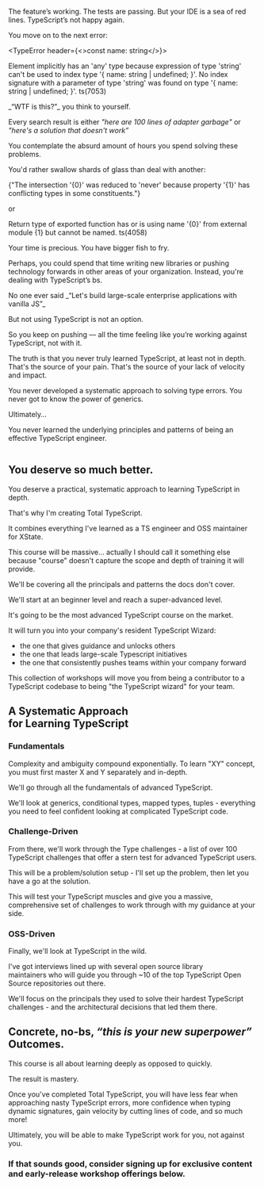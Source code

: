 The feature’s working. The tests are passing. But your IDE is a sea of red lines. TypeScript’s not happy again.

You move on to the next error:

<TypeError header={<><span className="text-rose-400">const</span> <span className="text-blue-300">name</span><span className="text-rose-400">:</span> <span className="text-blue-300">string</span></>}>

Element implicitly has an 'any' type because expression of type 'string' can't be used to index type '\{ name: string \| undefined; \}'. No index signature with a parameter of type 'string' was found on type '\{ name: string \| undefined; \}'. <span className="opacity-60">ts(7053)</span>

</TypeError>

<div className="text-center prose-p:font-medium font-text text-3xl pb-8 pt-14">
  _“WTF is this?”_ you think to yourself.
</div>

Every search result is either _"here are 100 lines of adapter garbage"_ or _"here's a solution that doesn't work”_

You contemplate the absurd amount of hours you spend solving these problems.

You'd rather swallow shards of glass than deal with another:

<TypeError>

{"The intersection '{0}' was reduced to 'never' because property '{1}' has conflicting types in some constituents."}

</TypeError>

or

<TypeError>

Return type of exported function has or is using name '{0}' from external module {1} but cannot be named. <span className="opacity-60">ts(4058)</span>

</TypeError>

Your time is precious. You have bigger fish to fry.

Perhaps, you could spend that time writing new libraries or pushing technology forwards in other areas of your organization. Instead, you're dealing with TypeScript’s bs.

<div className="text-center prose-p:font-medium font-text text-3xl pb-8 pt-8">
  No one ever said _“Let's build large-scale enterprise applications with
  vanilla JS”_
</div>

But not using TypeScript is not an option.

So you keep on pushing — all the time feeling like you’re working against TypeScript, not with it.

The truth is that you never truly learned TypeScript, at least not in depth. That's the source of your pain. That's the source of your lack of velocity and impact.

You never developed a systematic approach to solving type errors. You never got to know the power of generics.

Ultimately…

You never learned the underlying principles and patterns of being an effective TypeScript engineer.

<div
  aria-hidden="true"
  className="sm:max-w-lg max-w-sm sm:pt-16 pt-10 translate-y-8 mx-auto"
>
  <Image
    src={require('../../public/assets/divider-1@2x.png')}
    alt=""
    placeholder="blur"
  />
</div>

## You deserve so much better.

You deserve a practical, systematic approach to learning TypeScript in depth.

That's why I'm creating Total TypeScript.

It combines everything I've learned as a TS engineer and OSS maintainer for XState.

This course will be massive… actually I should call it something else because "course" doesn't capture the scope and depth of training it will provide.

We'll be covering all the principals and patterns the docs don't cover.

We'll start at an beginner level and reach a super-advanced level.

It's going to be the most advanced TypeScript course on the market.

It will turn you into your company's resident TypeScript Wizard:

- the one that gives guidance and unlocks others
- the one that leads large-scale Typescript initiatives
- the one that consistently pushes teams within your company forward

This collection of workshops will move you from being a contributor to a TypeScript codebase to being "the TypeScript wizard" for your team.

## A Systematic Approach<br className="sm:block hidden"/> for Learning TypeScript

<Topics>
<div>

### Fundamentals

Complexity and ambiguity compound exponentially. To learn "XY" concept, you must first master X and Y separately and in-depth.

We'll go through all the fundamentals of advanced TypeScript.

We'll look at generics, conditional types, mapped types, tuples - everything you need to feel confident looking at complicated TypeScript code.

</div>
<div>

### Challenge-Driven

From there, we'll work through the Type challenges - a list of over 100 TypeScript challenges that offer a stern test for advanced TypeScript users.

This will be a problem/solution setup - I'll set up the problem, then let you have a go at the solution.

This will test your TypeScript muscles and give you a massive, comprehensive set of challenges to work through with my guidance at your side.

</div>
<div>

### OSS-Driven

Finally, we'll look at TypeScript in the wild.

I've got interviews lined up with several open source library maintainers who will guide you through ~10 of the top TypeScript Open Source repositories out there.

We'll focus on the principals they used to solve their hardest TypeScript challenges - and the architectural decisions that led them there.

</div>
</Topics>

## Concrete, no-bs, _“this is your new superpower”_ Outcomes.

This course is all about learning deeply as opposed to quickly.

The result is mastery.

Once you've completed Total TypeScript, you will have less fear when approaching nasty TypeScript errors, more confidence when typing dynamic signatures, gain velocity by cutting lines of code, and so much more!

Ultimately, you will be able to make TypeScript work for you, not against you.

### If that sounds good, consider signing up for exclusive content and early-release workshop offerings below.
